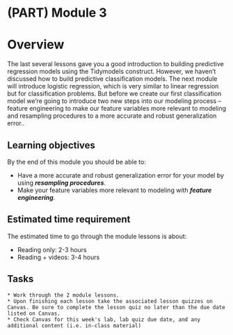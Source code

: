 # (PART) Module 3 {-}

# Overview

The last several lessons gave you a good introduction to building predictive regression models using the Tidymodels construct. However, we haven't discussed how to build predictive classification models. The next module will introduce logistic regression, which is very similar to linear regression but for classification problems.  But before we create our first classification model we're going to introduce two new steps into our modeling process -- feature engineering to make our feature variables more relevant to modeling and resampling procedures to a more accurate and robust generalization error..

## Learning objectives

By the end of this module you should be able to:

- Have a more accurate and robust generalization error for your model by using ___resampling procedures___.
- Make your feature variables more relevant to modeling with ___feature engineering___.

## Estimated time requirement

The estimated time to go through the module lessons is about:

* Reading only: 2-3 hours
* Reading + videos: 3-4 hours

## Tasks

```block
* Work through the 2 module lessons.
* Upon finishing each lesson take the associated lesson quizzes on Canvas. Be sure to complete the lesson quiz no later than the due date listed on Canvas.
* Check Canvas for this week's lab, lab quiz due date, and any additional content (i.e. in-class material)
```
